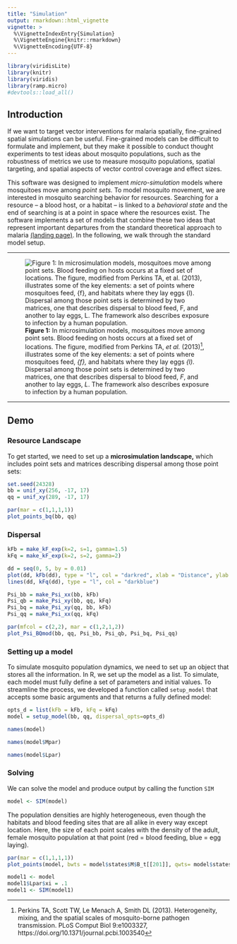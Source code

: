 ```yaml
---
title: "Simulation"
output: rmarkdown::html_vignette
vignette: >
  %\VignetteIndexEntry{Simulation}
  %\VignetteEngine{knitr::rmarkdown}
  %\VignetteEncoding{UTF-8}
---
```


```r
library(viridisLite)
library(knitr)
library(viridis)
library(ramp.micro)
#devtools::load_all()
```

## Introduction

If we want to target vector interventions for malaria spatially, fine-grained spatial simulations can be useful. Fine-grained models can be difficult to formulate and implement, but they make it possible to conduct thought experiments to test ideas about mosquito populations, such as the robustness of metrics we use to measure mosquito populations, spatial targeting, and spatial aspects of vector control coverage and effect sizes. 

This software was designed to implement *micro-simulation* models where mosquitoes move among *point sets.* To model mosquito movement, we are interested in mosquito searching behavior for resources. Searching for a resource -- a blood host, or a habitat -- is linked to a *behavioral state* and the end of searching is at a point in space where the resources exist. The software implements a set of models that combine these two ideas that represent important departures from the standard theoretical approach to malaria [(landing page)](https://dd-harp.github.io/motrap.micro/index.html). In the following, we walk through the standard model setup. 

***

![**Figure 1:** In microsimulation models, mosquitoes move among point sets. Blood feeding on hosts occurs at a fixed set of locations. The figure, modified from Perkins TA, *et al.* (2013)^[Perkins TA, Scott TW, Le Menach A, Smith DL (2013). Heterogeneity, mixing, and the spatial scales of mosquito-borne pathogen transmission. PLoS Comput Biol 9:e1003327, https://doi.org/10.1371/journal.pcbi.1003540], illustrates some of the key elements: a set of points where mosquitoes feed, *{f},*  and habitats where they lay eggs *{l)*. Dispersal among those point sets is determined by two matrices, one that describes dispersal to blood feed, $F$, and another to lay eggs, $L$. The framework also describes exposure to infection by a human population.](DynamicsOnPoints.png)

***

## Demo

### Resource Landscape 

To get started, we need to set up a **microsimulation landscape,** which includes point sets and matrices describing dispersal among those point sets:

```r
set.seed(24328)
bb = unif_xy(256, -17, 17) 
qq = unif_xy(289, -17, 17) 
```

```r
par(mar = c(1,1,1,1))
plot_points_bq(bb, qq)
```

### Dispersal 

```r
kFb = make_kF_exp(k=2, s=1, gamma=1.5)
kFq = make_kF_exp(k=2, s=2, gamma=2)
```

```r
dd = seq(0, 5, by = 0.01)
plot(dd, kFb(dd), type = "l", col = "darkred", xlab = "Distance", ylab = "Weight")
lines(dd, kFq(dd), type = "l", col = "darkblue")
```

```r
Psi_bb = make_Psi_xx(bb, kFb)
Psi_qb = make_Psi_xy(bb, qq, kFq)
Psi_bq = make_Psi_xy(qq, bb, kFb)
Psi_qq = make_Psi_xx(qq, kFq)
```


```r
par(mfcol = c(2,2), mar = c(1,2,1,2))
plot_Psi_BQmod(bb, qq, Psi_bb, Psi_qb, Psi_bq, Psi_qq)
```


### Setting up a model  

To simulate mosquito population dynamics, we need to set up an object that stores all the information. In R, we set up the model as a list. To simulate, each model must fully define a set of parameters and initial values.  To streamline the process, we developed a function called `setup_model` that accepts some basic arguments and that returns a fully defined model:



```r
opts_d = list(kFb = kFb, kFq = kFq)
model = setup_model(bb, qq, dispersal_opts=opts_d)
```

```r
names(model)
```

```r
names(model$Mpar)
```

```r
names(model$Lpar)
```

### Solving

We can solve the model and produce output by calling the function `SIM`

```r
model <- SIM(model)
```


The population densities are highly heterogeneous, even though the habitats and blood feeding sites that are all alike in every way except location. Here, the size of each point scales with the density of the adult, female mosquito population at that point (red = blood feeding, blue = egg laying). 

```r
par(mar = c(1,1,1,1))
plot_points(model, bwts = model$states$M$B_t[[201]], qwts= model$states$M$B_t[[201]], max_pt_sz=2)
```

```r
model1 <- model
model1$Lpar$xi = .1 
model1 <- SIM(model1)
```
